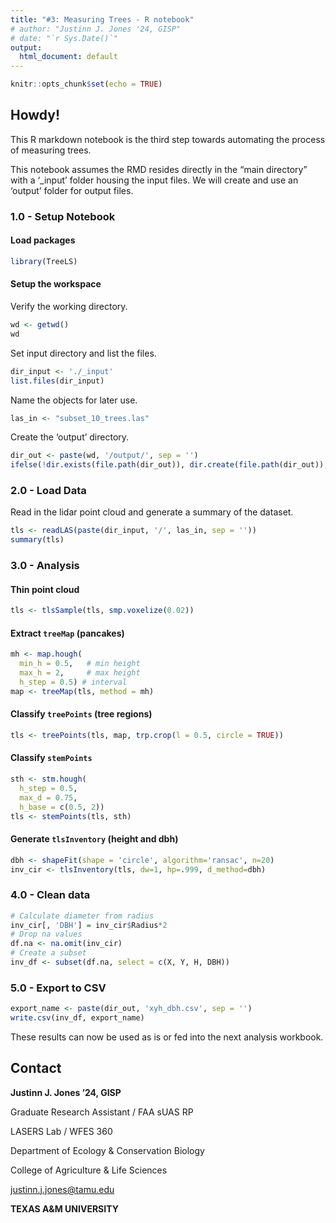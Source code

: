 ```yaml
---
title: "#3: Measuring Trees - R notebook"
# author: "Justinn J. Jones '24, GISP"
# date: "`r Sys.Date()`"
output:
  html_document: default
---
```


```r
knitr::opts_chunk$set(echo = TRUE)
```

## Howdy!

This R markdown notebook is the third step towards automating the process of measuring trees.

This notebook assumes the RMD resides directly in the "main directory" with a '\_input' folder housing the input files. We will create and use an 'output' folder for output files.

### 1.0 - Setup Notebook

#### Load packages

```r
library(TreeLS)
```

#### Setup the workspace

Verify the working directory.

```r
wd <- getwd()
wd
```

Set input directory and list the files.

```r
dir_input <- './_input'
list.files(dir_input)
```

Name the objects for later use.

```r
las_in <- "subset_10_trees.las"
```

Create the 'output' directory. 

```r
dir_out <- paste(wd, '/output/', sep = '')
ifelse(!dir.exists(file.path(dir_out)), dir.create(file.path(dir_out)), FALSE)
```

### 2.0 - Load Data

Read in the lidar point cloud and generate a summary of the dataset.

```r
tls <- readLAS(paste(dir_input, '/', las_in, sep = ''))
summary(tls)
```

### 3.0 - Analysis 

#### Thin point cloud

```r
tls <- tlsSample(tls, smp.voxelize(0.02))
```

#### Extract `treeMap` (pancakes)

```r
mh <- map.hough( 
  min_h = 0.5,   # min height
  max_h = 2,     # max height
  h_step = 0.5) # interval 
map <- treeMap(tls, method = mh)
```

#### Classify `treePoints` (tree regions)

```r
tls <- treePoints(tls, map, trp.crop(l = 0.5, circle = TRUE))
```

#### Classify `stemPoints`

```r
sth <- stm.hough(
  h_step = 0.5,
  max_d = 0.75,
  h_base = c(0.5, 2))
tls <- stemPoints(tls, sth)
```

#### Generate `tlsInventory` (height and dbh)

```r
dbh <- shapeFit(shape = 'circle', algorithm='ransac', n=20) 
inv_cir <- tlsInventory(tls, dw=1, hp=.999, d_method=dbh)
```

### 4.0 - Clean data 

```r
# Calculate diameter from radius
inv_cir[, 'DBH'] = inv_cir$Radius*2
# Drop na values
df.na <- na.omit(inv_cir)
# Create a subset
inv_df <- subset(df.na, select = c(X, Y, H, DBH))
```

### 5.0 - Export to CSV 

```r
export_name <- paste(dir_out, 'xyh_dbh.csv', sep = '')
write.csv(inv_df, export_name)
```

These results can now be used as is or fed into the next analysis workbook. 

## Contact

**Justinn J. Jones '24, GISP**

Graduate Research Assistant / FAA sUAS RP

LASERS Lab / WFES 360

Department of Ecology & Conservation Biology

College of Agriculture & Life Sciences

[justinn.j.jones\@tamu.edu](mailto:justinn.j.jones@tamu.edu)

**TEXAS A&M UNIVERSITY**
